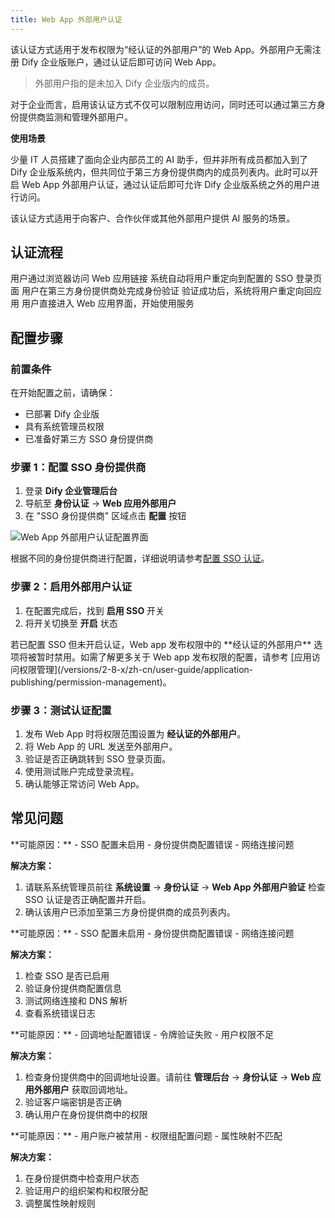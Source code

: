 ```yaml
---
title: Web App 外部用户认证
---
```


该认证方式适用于发布权限为“经认证的外部用户”的 Web App。外部用户无需注册 Dify 企业版账户，通过认证后即可访问 Web App。

> 外部用户指的是未加入 Dify 企业版内的成员。

对于企业而言，启用该认证方式不仅可以限制应用访问，同时还可以通过第三方身份提供商监测和管理外部用户。

**使用场景**

少量 IT 人员搭建了面向企业内部员工的 AI 助手，但并非所有成员都加入到了 Dify 企业版系统内，但共同位于第三方身份提供商内的成员列表内。此时可以开启 Web App 外部用户认证，通过认证后即可允许 Dify 企业版系统之外的用户进行访问。

该认证方式适用于向客户、合作伙伴或其他外部用户提供 AI 服务的场景。

## 认证流程

<Steps>
  <Step title="用户访问">
    用户通过浏览器访问 Web 应用链接
  </Step>
  <Step title="自动跳转">
    系统自动将用户重定向到配置的 SSO 登录页面
  </Step>
  <Step title="身份验证">
    用户在第三方身份提供商处完成身份验证
  </Step>
  <Step title="授权回调">
    验证成功后，系统将用户重定向回应用
  </Step>
  <Step title="开始使用">
    用户直接进入 Web 应用界面，开始使用服务
  </Step>
</Steps>

## 配置步骤

### 前置条件

在开始配置之前，请确保：
- 已部署 Dify 企业版
- 具有系统管理员权限
- 已准备好第三方 SSO 身份提供商

### 步骤 1：配置 SSO 身份提供商

1. 登录 **Dify 企业管理后台**
2. 导航至 **身份认证** → **Web 应用外部用户**
3. 在 "SSO 身份提供商" 区域点击 **配置** 按钮

<Frame>
  <img src="https://assets-docs.dify.ai/2025/06/b63d4200784dfde5ff981b61d333cefa.png" alt="Web App 外部用户认证配置界面" />
</Frame>

根据不同的身份提供商进行配置，详细说明请参考[配置 SSO 认证](/zh-cn/administrator-guide/sso/introduction)。

### 步骤 2：启用外部用户认证

1. 在配置完成后，找到 **启用 SSO** 开关
2. 将开关切换至 **开启** 状态

<Info>
  若已配置 SSO 但未开启认证，Web app 发布权限中的 **经认证的外部用户** 选项将被暂时禁用。如需了解更多关于 Web app 发布权限的配置，请参考 [应用访问权限管理](/versions/2-8-x/zh-cn/user-guide/application-publishing/permission-management)。
</Info>

### 步骤 3：测试认证配置

1. 发布 Web App 时将权限范围设置为 **经认证的外部用户**。
2. 将 Web App 的 URL 发送至外部用户。
3. 验证是否正确跳转到 SSO 登录页面。
4. 使用测试账户完成登录流程。
5. 确认能够正常访问 Web App。

## 常见问题

<Accordion title="访问 Web App 时，提示无权限访问">
**可能原因：**
- SSO 配置未启用
- 身份提供商配置错误
- 网络连接问题

**解决方案：**
1. 请联系系统管理员前往 **系统设置** → **身份认证** → **Web App 外部用户验证** 检查 SSO 认证是否正确配置并开启。
2. 确认该用户已添加至第三方身份提供商的成员列表内。
</Accordion>

<Accordion title="无法跳转到 SSO 登录页面">
**可能原因：**
- SSO 配置未启用
- 身份提供商配置错误
- 网络连接问题

**解决方案：**
1. 检查 SSO 是否已启用
2. 验证身份提供商配置信息
3. 测试网络连接和 DNS 解析
4. 查看系统错误日志
</Accordion>

<Accordion title="SSO 登录后无法返回 Web 应用">
**可能原因：**
- 回调地址配置错误
- 令牌验证失败
- 用户权限不足

**解决方案：**
1. 检查身份提供商中的回调地址设置。请前往 **管理后台** → **身份认证** → **Web 应用外部用户** 获取回调地址。
2. 验证客户端密钥是否正确
3. 确认用户在身份提供商中的权限
</Accordion>

<Accordion title="部分用户无法通过 SSO 认证">
**可能原因：**
- 用户账户被禁用
- 权限组配置问题
- 属性映射不匹配

**解决方案：**
1. 在身份提供商中检查用户状态
2. 验证用户的组织架构和权限分配
3. 调整属性映射规则
</Accordion>
